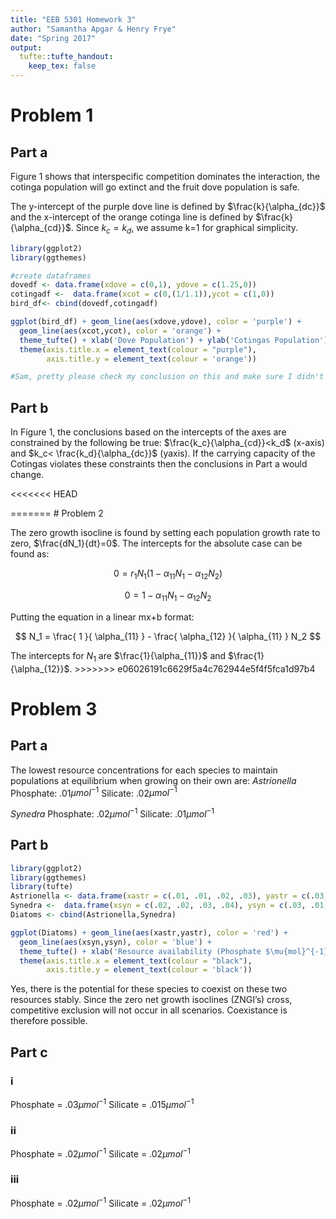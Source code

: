 ```yaml
---
title: "EEB 5301 Homework 3"
author: "Samantha Apgar & Henry Frye"
date: "Spring 2017"
output: 
  tufte::tufte_handout:
    keep_tex: false
---
```


# Problem 1

## Part a 

Figure 1 shows that interspecific competition dominates the interaction, the cotinga population will go extinct and the fruit dove population is safe.

The y-intercept of the purple dove line is defined by $\frac{k}{\alpha_{dc}}$ and the x-intercept of the orange cotinga line is defined by $\frac{k}{\alpha_{cd}}$.  Since $k_c=k_d$, we assume k=1 for graphical simplicity. 


```r
library(ggplot2)
library(ggthemes)

#create dataframes
dovedf <- data.frame(xdove = c(0,1), ydove = c(1.25,0))
cotingadf <-  data.frame(xcot = c(0,(1/1.1)),ycot = c(1,0))
bird_df<- cbind(dovedf,cotingadf)

ggplot(bird_df) + geom_line(aes(xdove,ydove), color = 'purple') + 
  geom_line(aes(xcot,ycot), color = 'orange') + 
  theme_tufte() + xlab('Dove Population') + ylab('Cotingas Population') + 
  theme(axis.title.x = element_text(colour = "purple"),
        axis.title.y = element_text(colour = 'orange'))

#Sam, pretty please check my conclusion on this and make sure I didn't get this backward :)
```




## Part b

In Figure 1, the conclusions based on the intercepts of the axes are constrained by the following be true: $\frac{k_c}{\alpha_{cd}}<k_d$ (x-axis) and $k_c< \frac{k_d}{\alpha_{dc}}$ (yaxis). If the carrying capacity of the Cotingas violates these constraints then the conclusions in Part a would change.

<<<<<<< HEAD

=======
# Problem 2

The zero growth isocline is found by setting each population growth rate to zero, $\frac{dN_1}{dt}=0$. The intercepts for the absolute case can be found as:

$$
0=r_1N_1(1-\alpha_{11}N_1-\alpha_{12}N_2)
$$

$$
0= 1-\alpha_{11}N_1-\alpha_{12}N_2
$$

Putting the equation in a linear mx+b format:

$$
N_1 = \frac{ 1 }{ \alpha_{11} }  - \frac{ \alpha_{12} }{ \alpha_{11} } N_2
$$

The intercepts for $N_1$ are $\frac{1}{\alpha_{11}}$ and $\frac{1}{\alpha_{12}}$.
>>>>>>> e06026191c6629f5a4c762944e5f4f5fca1d97b4


# Problem 3

## Part a

The lowest resource concentrations for each species to maintain populations at equilibrium when growing on their own are:
*Astrionella*
Phosphate: .01$\mu{mol}^{-1}$
Silicate:  .02$\mu{mol}^{-1}$

*Synedra*
Phosphate: .02$\mu{mol}^{-1}$
Silicate:  .01$\mu{mol}^{-1}$

## Part b

```r
library(ggplot2)
library(ggthemes)
library(tufte)
Astrionella <- data.frame(xastr = c(.01, .01, .02, .03), yastr = c(.03, .02, .02, .02))
Synedra <-  data.frame(xsyn = c(.02, .02, .03, .04), ysyn = c(.03, .01, .01, .01))
Diatoms <- cbind(Astrionella,Synedra)

ggplot(Diatoms) + geom_line(aes(xastr,yastr), color = 'red') + 
  geom_line(aes(xsyn,ysyn), color = 'blue') + 
  theme_tufte() + xlab('Resource availability (Phosphate $\mu{mol}^{-1}$)') + ylab('Resource availability (Silicate $\mu{mol}^{-1}$)') + 
  theme(axis.title.x = element_text(colour = "black"),
        axis.title.y = element_text(colour = 'black'))
```


Yes, there is the potential for these species to coexist on these two resources stably. Since the zero net growth isoclines (ZNGI's) cross, competitive exclusion will not occur in all scenarios. Coexistance is therefore possible.

## Part c
### i 

Phosphate = .03$\mu{mol}^{-1}$
Silicate = .015$\mu{mol}^{-1}$

### ii

Phosphate = .02$\mu{mol}^{-1}$
Silicate = .02$\mu{mol}^{-1}$

### iii 

Phosphate = .02$\mu{mol}^{-1}$
Silicate = .02$\mu{mol}^{-1}$

